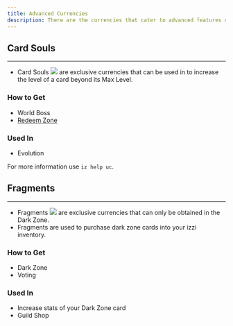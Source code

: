 ```yaml
---
title: Advanced Currencies
description: There are the currencies that cater to advanced features on izzi.
---
```

## Card Souls
---
- Card Souls <img src="../images/soul.png" class="h-5 m-0 inline" /> are exclusive currencies that can be used in 
to increase the level of a card beyond its Max Level.

### How to Get
- World Boss
- [Redeem Zone](https://izzi-xenex.xyz/@me)

### Used In
- Evolution

<Note>For more information use `iz help uc`.</Note>

## Fragments
---
- Fragments <img src="../images/fragments.png" class="h-5 m-0 inline" /> are exclusive currencies that can only be obtained in the Dark Zone.
- Fragments are used to purchase dark zone cards into your izzi inventory.

### How to Get
- Dark Zone
- Voting

### Used In
- Increase stats of your Dark Zone card
- Guild Shop

<CardGroup cols="3">
<Card title="Dark Zone" icon="thumbtack" horizontal href="/dark-zone" />
</CardGroup>